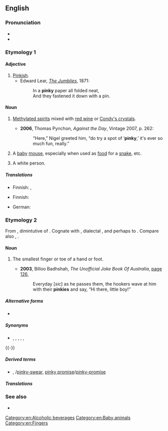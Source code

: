 ==English==
{{wikipedia}}

===Pronunciation===
* {{IPA|/ˈpɪŋki/|lang=en}}
* {{audio|en-au-pinky.ogg|Audio (AU)|lang=en}}

===Etymology 1===
{{suf|en|pink|y|id2=adjectival}}

====Adjective====
{{en-adj|er}}

# [[pinkish|Pinkish]].
#* Edward Lear, ''[[s:The Jumblies|The Jumblies]]'', 1871:
#*: In a '''pinky''' paper all folded neat,
#*: And they fastened it down with a pin.

====Noun====
{{en-noun|pinkies}}

# {{lb|en|uncountable|historical|slang|Australia}} [[methylated spirits|Methylated spirits]] mixed with [[red wine]] or [[Condy's crystals]].
#* '''2006''', Thomas Pynchon, ''Against the Day'', Vintage 2007, p. 262:
#*: “Here,” Nigel greeted him, “do try a spot of ‘'''pinky''',’ it's ever so much fun, really.”
# A [[baby]] [[mouse]], especially when used as [[food]] for a [[snake]], etc.
# {{lb|en|offensive|slang|ethnic slur}} A white person.

=====Translations=====
{{trans-top|slang: methylated spirits}}
* Finnish: {{t|fi|tenttu}}, {{t+|fi|tenu}}
{{trans-mid}}
{{trans-bottom}}

{{trans-top|baby mouse}}
* Finnish: {{t+|fi|pinkki}}
{{trans-mid}}
* German: {{t|de|neugeborene Maus|f}}
{{trans-bottom}}
{{picdic
|image=Paume de main.jpeg
|width=310
|labels=
{{picdiclabel|color=white|fontsize=18|posx=100|posy=179|link=palm|lang=en}}
{{picdiclabel|color=white|fontsize=12|posx=20|posy=200|link=wrist|align=left|lang=en}}
{{picdiclabel|color=white|fontsize=12|posx=90|posy=70|link=thumb|lang=en}}
{{picdiclabel|color=white|fontsize=12|posx=200|posy=125|link=index finger|lang=en}}
{{picdiclabel|color=white|fontsize=12|posx=225|posy=160|link=middle finger|lang=en}}
{{picdiclabel|color=white|fontsize=12|posx=220|posy=205|link=ring finger|lang=en}}
{{picdiclabel|color=white|fontsize=18|posx=200|posy=245|link=pinky|lang=en}}
{{picdiclabel|color=white|fontsize=18|posx=200|posy=265|link=little finger|altlink=(little finger)|lang=en}}
|detail1=Click on labels in the image
}}

===Etymology 2===
From {{bor|en|nl|pinkje}}, dimintutive of {{der|en|nl|pink|t=little finger}}. Cognate with {{cog|fy|pinke|t=pinky}}, dialectal {{cog|en|pink|t=something small or tiny}}, and perhaps to {{cog|ang|pinca|t=a point}}. Compare also {{cog|nds-de|Pink|t=penis}}, {{cog|en|pintle|t=penis}}. 

====Noun====
{{en-noun|pinkies}}

# {{lb|en|US|Scottish|informal}} The smallest finger or toe of a hand or foot.
#* '''2003''', Billoo Badhshah, ''The Unofficial Joke Book Of Australia'', [http://books.google.com.au/books?id=r-8JhrUXfLcC&pg=PA126&dq=%22pinky%22|%22pinkies%22+australia+-intitle:%22%22+-inauthor:%22%22&hl=en&sa=X&ei=9lvZT_agAqHKmAWnqZCfAw&redir_esc=y#v=onepage&q&f=false page 126],
#*: Everyday [''sic''] as he passes them, the hookers wave at him with their '''pinkies''' and say, “Hi there, little boy!”

=====Alternative forms=====
* {{l|en|pinkie}}

=====Synonyms=====
* {{sense|smallest finger or toe}} {{l|en|little finger}}, {{l|en|pinky finger}}, {{l|en|pinky toe}}, {{l|en|little piggy}}, {{l|en|digit V}}, {{l|en|fifth digit}}

{{-}}

=====Derived terms=====
* {{l|en|pinky ring}}, {{l|en|pinky swear}}/[[pinky-swear]], [[pinky promise]]/[[pinky-promise]]

=====Translations=====
{{trans-see|little finger}}

===See also===
* {{projectlink|wikipedia}}

[[Category:en:Alcoholic beverages]]
[[Category:en:Baby animals]]
[[Category:en:Fingers]]